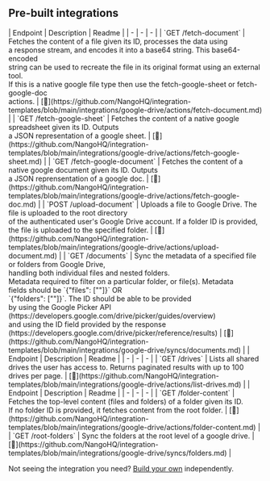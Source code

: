 
## Pre-built integrations

<AccordionGroup>


<Accordion title="Documents">
| Endpoint | Description | Readme |
| - | - | - |
| `GET /fetch-document` | Fetches the content of a file given its ID, processes the data using<br />a response stream, and encodes it into a base64 string. This base64-encoded<br />string can be used to recreate the file in its original format using an external tool.<br />If this is a native google file type then use the fetch-google-sheet or fetch-google-doc<br />actions. | [🔗](https://github.com/NangoHQ/integration-templates/blob/main/integrations/google-drive/actions/fetch-document.md) |
| `GET /fetch-google-sheet` | Fetches the content of a native google spreadsheet given its ID. Outputs<br />a JSON representation of a google sheet. | [🔗](https://github.com/NangoHQ/integration-templates/blob/main/integrations/google-drive/actions/fetch-google-sheet.md) |
| `GET /fetch-google-document` | Fetches the content of a native google document given its ID. Outputs<br />a JSON reprensentation of a google doc. | [🔗](https://github.com/NangoHQ/integration-templates/blob/main/integrations/google-drive/actions/fetch-google-doc.md) |
| `POST /upload-document` | Uploads a file to Google Drive. The file is uploaded to the root directory<br />of the authenticated user's Google Drive account. If a folder ID is provided,<br />the file is uploaded to the specified folder. | [🔗](https://github.com/NangoHQ/integration-templates/blob/main/integrations/google-drive/actions/upload-document.md) |
| `GET /documents` | Sync the metadata of a specified file or folders from Google Drive,<br />handling both individual files and nested folders.<br />Metadata required to filter on a particular folder, or file(s). Metadata<br />fields should be `{"files": ["<some-id>"]}` OR<br />`{"folders": ["<some-id>"]}`. The ID should be able to be provided<br />by using the Google Picker API<br />(https://developers.google.com/drive/picker/guides/overview)<br />and using the ID field provided by the response<br />(https://developers.google.com/drive/picker/reference/results) | [🔗](https://github.com/NangoHQ/integration-templates/blob/main/integrations/google-drive/syncs/documents.md) |
</Accordion>


<Accordion title="Drives">
| Endpoint | Description | Readme |
| - | - | - |
| `GET /drives` | Lists all shared drives the user has access to. Returns paginated results with up to 100 drives per page. | [🔗](https://github.com/NangoHQ/integration-templates/blob/main/integrations/google-drive/actions/list-drives.md) |
</Accordion>


<Accordion title="Folders">
| Endpoint | Description | Readme |
| - | - | - |
| `GET /folder-content` | Fetches the top-level content (files and folders) of a folder given its ID.<br />If no folder ID is provided, it fetches content from the root folder. | [🔗](https://github.com/NangoHQ/integration-templates/blob/main/integrations/google-drive/actions/folder-content.md) |
| `GET /root-folders` | Sync the folders at the root level of a google drive. | [🔗](https://github.com/NangoHQ/integration-templates/blob/main/integrations/google-drive/syncs/folders.md) |
</Accordion>

</AccordionGroup>

<Tip>Not seeing the integration you need? [Build your own](https://docs.nango.dev/guides/custom-integrations/overview) independently.</Tip>
